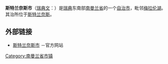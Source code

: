 {{Infobox Kommun|
fullname=Strängnäs kommun|
coatofarms=[[File:Strängnäs_vapen.svg|100px]]|
county=[[南曼兰省|南曼兰省]]|
province=[[南曼兰|南曼兰]]|
capital=[[斯特兰奈斯|斯特兰奈斯]]|
map=[[File:Strängnäs_Municipality_in_Södermanland_County.png|200px]]|
arearank=第120名|
area=979.97|
arealand=741.59|
populationrank=第78名|
population=31,152|
densityrank=第104名|
populationdensity=42.0|
website=http://www.strangnas.se/|
footnotes=面积与人口统计数据来自[[瑞典统计局|瑞典统计局]]，截至2006年12月31日}}

'''斯特兰奈斯市'''（[[瑞典文|瑞典文]]：{{lang|sv|''Strängnäs kommun''}}）是[[瑞典|瑞典]]东南部[[南曼兰省|南曼兰省]]的一个[[瑞典自治市|自治市]]，毗邻[[梅拉伦湖|梅拉伦湖]]。其治所位于[[斯特兰奈斯|斯特兰奈斯]]。

== 外部链接 ==
* [http://www.strangnas.se/ 斯特兰奈斯市] {{Wayback|url=http://www.strangnas.se/ |date=20170604082859 }}－官方网站

{{Södermanland County}}
{{Localities in Strängnäs Municipality}}

{{DEFAULTSORT:Strangnas Municipality}}

[[Category:南曼兰省市镇|Category:南曼兰省市镇]]